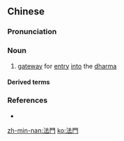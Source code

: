 {{also|法门}}
==Chinese==
{{zh-forms|s=法门}}

===Pronunciation===
{{zh-pron
|m=fǎmén
|cat=n
}}

===Noun===
{{zh-noun}}

# {{lb|zh|Buddhism}} [[gateway]] for [[entry]] [[into]] the [[dharma]]

====Derived terms====
{{zh-der|不二法門}}

===References===
* {{pedialite|法門|lang=zh}}

[[zh-min-nan:法門]]
[[ko:法門]]